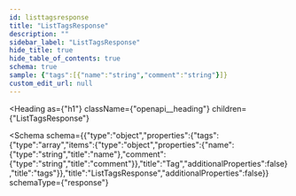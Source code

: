 ```yaml
---
id: listtagsresponse
title: "ListTagsResponse"
description: ""
sidebar_label: "ListTagsResponse"
hide_title: true
hide_table_of_contents: true
schema: true
sample: {"tags":[{"name":"string","comment":"string"}]}
custom_edit_url: null
---
```



<Heading
  as={"h1"}
  className={"openapi__heading"}
  children={"ListTagsResponse"}
>
</Heading>





<Schema
  schema={{"type":"object","properties":{"tags":{"type":"array","items":{"type":"object","properties":{"name":{"type":"string","title":"name"},"comment":{"type":"string","title":"comment"}},"title":"Tag","additionalProperties":false},"title":"tags"}},"title":"ListTagsResponse","additionalProperties":false}}
  schemaType={"response"}
>
  
</Schema>
            